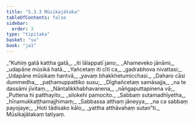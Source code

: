 ```yaml
---
title: "5.3.3 Mūsikajātaka"
tableOfContents: false
sidebar:
  order: 3
type: "tipitaka"
basket: "su"
book: "ja1"
---
```



<DynamicBreadcrumb />

<Division number="123" book="ja1" bookNo="22" page="290">

<Paragraph number="1292" type="verses" book="ja1">
_“Kuhiṃ gatā kattha gatā,_  
_iti lālappatī jano;_  
_Ahameveko jānāmi,_  
_udapāne mūsikā hatā._  

</Paragraph>

</Division>
<Division number="124" book="ja1" bookNo="22" page="290">

<Paragraph number="1293" type="verses" book="ja1">
_Yañcetaṃ iti cīti ca,_  
_gadrabhova nivattasi;_  
_Udapāne mūsikaṃ hantvā,_  
_yavaṃ bhakkhetumicchasi._  

</Paragraph>

</Division>
<Division number="125" book="ja1" bookNo="22" page="290">

<Paragraph number="1294" type="verses" book="ja1">
_Daharo cāsi dummedha,_  
_paṭhamuppattiko susu;_  
_Dīghañcetaṃ samāsajja,_  
_na te dassāmi jīvitaṃ._  

</Paragraph>

</Division>
<Division number="126" book="ja1" bookNo="22" page="290">

<Paragraph number="1295" type="verses" book="ja1">
_Nāntalikkhabhavanena,_  
_nāṅgaputtapinena vā;_  
_Puttena hi patthayito,_  
_silokehi pamocito._  

</Paragraph>

</Division>
<Division number="127" book="ja1" bookNo="22" page="291">

<Paragraph number="1296" type="verses" book="ja1">
_Sabbaṃ sutamadhīyetha,_  
_hīnamukkaṭṭhamajjhimaṃ;_  
_Sabbassa atthaṃ jāneyya,_  
_na ca sabbaṃ payojaye;_  
_Hoti tādisako kālo,_  
_yattha atthāvahaṃ sutan”ti._  


</Paragraph>
</Division>

<Paragraph number="1297" type="center" book="ja1">
Mūsikajātakaṃ tatiyaṃ.
</Paragraph>